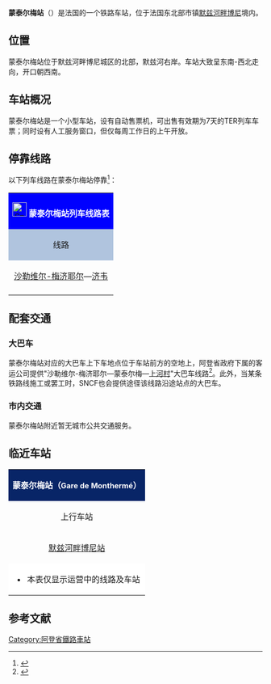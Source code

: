 {{Infobox station
| name          =[[File:Sncf-logo.svg|32x32px]]蒙泰尔梅站<br>Gare de Monthermé
| type          = [[法国铁路|法国铁路]]
| image = File:Gare Montherme.jpg
|image_caption = 蒙泰尔梅站外部
| address       = {{FRA}}[[阿登省|阿登省]][[默兹河畔博尼|默兹河畔博尼]]
| latd          = 49
| latm          = 51
| lats          = 30
| latNS         = N
| longd         = 4
| longm         = 45
| longs         = 48
| longEW        = E
| operator = [[File:Sncf-logo.svg|32x32px]]
| coordinates_display = yes
| iso_region    = FR
| line          = 
* [[苏瓦松－济韦铁路|苏瓦松－济韦铁路]]
| platform      = 2
| tracks        = 2
| elevation = 145米
| opened        = 1859年9月14日
| rebuilt =
| status = 使用中
| closed        = 
| passengers= 约13.7万人次<ref>{{Cite web|url=https://ressources.data.sncf.com/explore/dataset/frequentation-gares/?sort=voyageurs_2014&q=montherme|title=Fréquentation en gares|accessdate=2016-11-13|author=SNCF|date=|language=法语|publisher=SNCF Open Data|archive-date=2016-11-14|archive-url=https://web.archive.org/web/20161114012728/https://ressources.data.sncf.com/explore/dataset/frequentation-gares/?sort=voyageurs_2014&q=montherme|dead-url=no}}</ref>
| pass_year= 2015年
| station_type = 客运车站
| connections = （无）
| route_map =
| map_locator   = 
| note =
}}

'''蒙泰尔梅站'''（{{lang-fr|Gare de Monthermé}}）是法国的一个铁路车站，位于法国东北部市镇[[默兹河畔博尼|默兹河畔博尼]]境内。

==位置==

蒙泰尔梅站位于默兹河畔博尼城区的北部，默兹河右岸。车站大致呈东南-西北走向，开口朝西南。

==车站概况==

蒙泰尔梅站是一个小型车站，设有自动售票机，可出售有效期为7天的TER列车车票；同时设有人工服务窗口，但仅每周工作日的上午开放。

== 停靠线路 ==

{{动态列表|最后更新时间：2016年5月8日。本章节内容仅供参考，不排除临时性的变更。欢迎修正和补充}}

以下列车线路在蒙泰尔梅站停靠<ref>{{Cite web|url=http://cdn.ter.sncf.com/medias/PDF/champagne_ardenne/(7)%20Horaires%20du%2003%20avr_tcm57-74327_tcm57-74293.pdf|title=沙勒维尔-梅济耶尔—济韦线路列车时刻表|accessdate=2016-05-08|author=SNCF|date=|language=法语|publisher=SNCF|deadurl=yes|archiveurl=https://web.archive.org/web/20160811061554/http://cdn.ter.sncf.com/medias/PDF/champagne_ardenne/%287%29%20Horaires%20du%2003%20avr_tcm57-74327_tcm57-74293.pdf|archivedate=2016-08-11}}</ref>：

{| class="wikitable mw-collapsible" 
|colspan="5" style="background:#0000FF" align="center" |[[File:Sncf-logo.svg|28x28px]] <font color=#FFFFFF>'''蒙泰尔梅站列车线路表'''</font>
|-
!style="background:#B0C4DE"| 线路
!style="background:#B0C4DE"|车种
!style="background:#B0C4DE"|上一站
!style="background:#B0C4DE"|下一站
!style="background:#B0C4DE"|大致运行频率{{noteTag|name=noteA}}
|-
|[[沙勒维尔-梅济耶尔站|沙勒维尔-梅济耶尔]]—[[济韦站|济韦]]
| rowspan="1" align="center"|[[File:Logo_TER.svg|37x37px]]
|[[默兹河畔博尼站|默兹河畔博尼]]
|[[德维勒站|德维勒]]
|每天7~14趟
|-
|colspan="5" style="background:#FFFFFF"|{{noteFoot|1=
{{noteTag|name=noteA|1=在本栏中，往返1次为"1趟"}}
}}
|}
==配套交通==

===大巴车===

蒙泰尔梅站对应的大巴车上下车地点位于车站前方的空地上，阿登省政府下属的客运公司提供"沙勒维尔-梅济耶尔—蒙泰尔梅—[[上河村|上河村]]"大巴车线路<ref>{{Cite web|url=http://www.rdta.fr/sites/default/files/rdta-lr13.jpg|title=沙勒维尔-梅济耶尔—|accessdate=2016-05-08|author=SNCF|date=|language=法语|publisher=SNCF|archive-date=2016-03-20|archive-url=https://web.archive.org/web/20160320173536/http://www.rdta.fr/sites/default/files/rdta-lr13.jpg|dead-url=no}}</ref>。此外，当某条铁路线施工或罢工时，SNCF也会提供途径该线路沿途站点的大巴车。

===市内交通===

蒙泰尔梅站附近暂无城市公共交通服务。

==临近车站==

{|class="wikitable mw-collapsible" style="margin: 0 auto; width:42em;"
|colspan="3"  style="background:#082567" align="center"|<font color=#FFFFFF>'''蒙泰尔梅站（<span style="font-size:11pt;">Gare de Monthermé</span>）'''</font>
|-
!上行车站
!线路
!下行车站
|-
|align="center" |[[默兹河畔博尼站|默兹河畔博尼站]]
|align="center" |'''[[苏瓦松－济韦铁路|苏瓦松－济韦铁路]]'''
|align="center" |[[德维勒站|德维勒站]]
|-
|colspan="3" style="background:#FFFFFF"|
*本表仅显示运营中的线路及车站
|}

== 参考文献 ==
{{Reflist}}

[[Category:阿登省鐵路車站|Category:阿登省鐵路車站]]